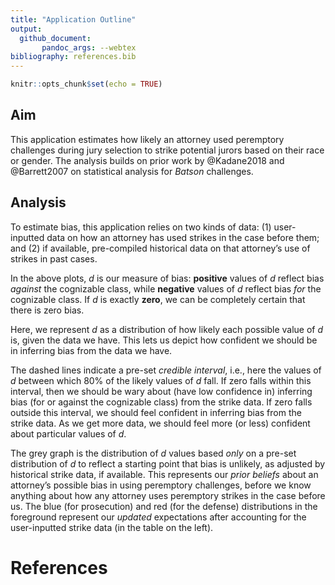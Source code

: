 ```yaml
---
title: "Application Outline"
output: 
  github_document:
       pandoc_args: --webtex
bibliography: references.bib
---
```


```r
knitr::opts_chunk$set(echo = TRUE)
```

## Aim

This application estimates how likely an attorney used peremptory challenges during jury selection to strike potential jurors based on their race or gender. The analysis builds on prior work by @Kadane2018 and @Barrett2007 on statistical analysis for _Batson_ challenges.

## Analysis

To estimate bias, this application relies on two kinds of data: (1) user-inputted data on how an attorney has used strikes in the case before them; and (2) if available, pre-compiled historical data on that attorney's use of strikes in past cases.

In the above plots, $d$ is our measure of bias: **positive** values of $d$ reflect bias _against_ the cognizable class, while **negative** values  of $d$ reflect bias _for_ the cognizable class. If $d$ is exactly **zero**, we can be completely certain that there is zero bias.

Here, we represent $d$ as a distribution of how likely each possible value of $d$ is, given the data we have. This lets us depict how confident we should be in inferring bias from the data we have.

The dashed lines indicate a pre-set _credible interval_, i.e., here the values of $d$ between which 80% of the likely values of $d$ fall. If zero falls within this interval, then we should be wary about (have low confidence in) inferring bias (for or against the cognizable class) from the strike data. If zero falls outside this interval, we should feel confident in inferring bias from the strike data. As we get more data, we should feel more (or less) confident about particular values of $d$.

The grey graph is the distribution of $d$ values based _only_ on a pre-set distribution of $d$ to reflect a starting point that bias is unlikely, as adjusted by historical strike data, if available. This represents our *prior beliefs* about an attorney's possible bias in using peremptory challenges, before we know anything about how any attorney uses peremptory strikes in the case before us. The blue (for prosecution) and red (for the defense) distributions in the foreground represent our _updated_ expectations after accounting for the user-inputted strike data (in the table on the left).

# References